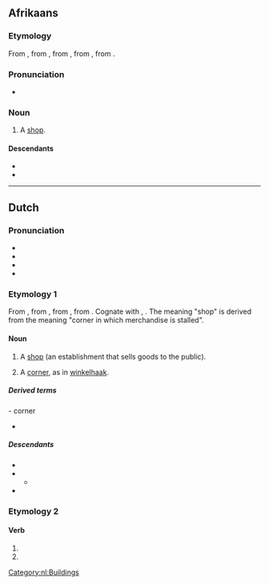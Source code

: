 {{also|Winkel}}
==Afrikaans==

===Etymology===
From {{inh|af|nl|winkel}}, from {{inh|af|dum|winkel||corner}}, from {{inh|af|odt|winkel}}, from {{inh|af|gem-pro|*winkilaz}}, from {{inh|af|ine-pro|*weng-||to bend, bow, arch, curve}}.

===Pronunciation===
* {{IPA|af|/ˈvəŋkəl/}}

===Noun===
{{af-noun|s|winkeltjie}}

# A [[shop]].

====Descendants====
* {{desc|st|leebenkele|bor=1}}
* {{desc|xh|ivenkile|bor=1}}

----

==Dutch==

===Pronunciation===
* {{IPA|nl|/ˈʋɪŋkəl/}}
* {{audio|nl|Nl-winkel.ogg|audio}}
* {{hyphenation|nl|win|kel}}
* {{rhymes|nl|ɪŋkəl}}

===Etymology 1===
From {{inh|nl|dum|winkel||corner}}, from {{inh|nl|odt|winkel}}, from {{inh|nl|gem-pro|*winkilaz}}, from {{der|nl|ine-pro|*weng-||to bend, bow, arch, curve}}. Cognate with {{cog|de|Winkel}}, {{cog|ang|wincel}}. The meaning "shop" is derived from the meaning "corner in which merchandise is stalled".

====Noun====
{{nl-noun|m|-s|winkeltje}}

# A [[shop]] (an establishment that sells goods to the public).
#: {{syn|nl|boetiek|handel|zaak}}
# {{lb|nl|obsolete}} A [[corner]], as in [[winkelhaak]].

=====Derived terms=====
{{col4-u|nl
|ijzerwinkel
|platenwinkel
|sportwinkel
|webwinkel
|winkelcentrum
|winkelen
|winkelier
|winkelketen
}}
- corner
* {{l|nl|winkelhaak}}

=====Descendants=====
* {{desctree|af|winkel}}
* {{desc|ms|bengkel|bor=1}}
** {{desc|id|bengkel}}
* {{desc|srn|winkri}}

===Etymology 2===
{{nonlemma}}

====Verb====
{{head|nl|verb form}}

# {{nl-verb form of|p=1|n=sg|t=pres|m=ind|winkelen}}
# {{nl-verb form of|m=imp|winkelen}}

[[Category:nl:Buildings]]